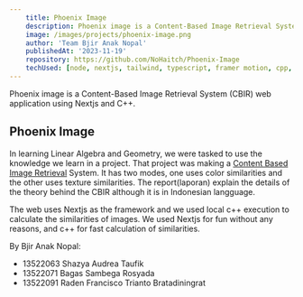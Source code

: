 ```yaml
---
    title: Phoenix Image
    description: Phoenix image is a Content-Based Image Retrieval System (CBIR)
    image: /images/projects/phoenix-image.png
    author: 'Team Bjir Anak Nopal'
    publishedAt: '2023-11-19'
    repository: https://github.com/NoHaitch/Phoenix-Image
    techUsed: [node, nextjs, tailwind, typescript, framer motion, cpp, express]
---
```


Phoenix image is a Content-Based Image Retrieval System (CBIR) web application using Nextjs and C++.


## Phoenix Image 

In learning Linear Algebra and Geometry, we were tasked to use the knowledge we learn in a project. 
That project was making a [Content Based Image Retrieval](https://en.wikipedia.org/wiki/Content-based_image_retrieval) System.
It has two modes, one uses color similarities and the other uses texture similarities. The report(laporan) explain the details 
of the theory behind the CBIR although it is in Indonesian langguage.

The web uses Nextjs as the framework and we used local c++ execution to calculate the similarities of images.
We used Nextjs for fun without any reasons, and c++ for fast calculation of similarities.


By Bjir Anak Nopal:
- 13522063 Shazya Audrea Taufik
- 13522071 Bagas Sambega Rosyada
- 13522091 Raden Francisco Trianto Bratadiningrat